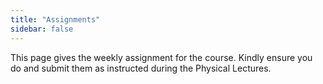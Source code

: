 ```yaml
---
title: "Assignments"
sidebar: false
---
```


This page gives the weekly assignment for the course. Kindly ensure you do and submit them as instructed during the Physical Lectures. 

